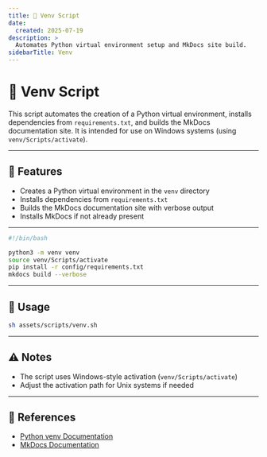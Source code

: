 ```yaml
---
title: 🐍 Venv Script
date:
  created: 2025-07-19
description: >
  Automates Python virtual environment setup and MkDocs site build.
sidebarTitle: Venv
---
```


# 🐍 Venv Script

This script automates the creation of a Python virtual environment, installs dependencies from `requirements.txt`, and builds the MkDocs documentation site. It is intended for use on Windows systems (using `venv/Scripts/activate`).

---

## 📑 Features
- Creates a Python virtual environment in the `venv` directory
- Installs dependencies from `requirements.txt`
- Builds the MkDocs documentation site with verbose output
- Installs MkDocs if not already present

---
```sh copy showLineNumbers filename="venv.sh"
#!/bin/bash

python3 -m venv venv
source venv/Scripts/activate
pip install -r config/requirements.txt
mkdocs build --verbose
```

---

## 🚀 Usage

```bash copy showLineNumbers
sh assets/scripts/venv.sh
```

---

## ⚠️ Notes
- The script uses Windows-style activation (`venv/Scripts/activate`)
- Adjust the activation path for Unix systems if needed

---

## 🔗 References
- [Python venv Documentation](https://docs.python.org/3/library/venv.html)
- [MkDocs Documentation](https://www.mkdocs.org/) 

